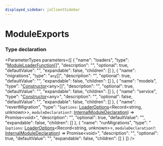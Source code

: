 ```yaml
---
displayed_sidebar: jsClientSidebar
---
```



# ModuleExports

### Type declaration

<ParameterTypes parameters={[
  {
    "name": "loaders",
    "type": "[ModuleLoaderFunction](internal.internal-1.ModulesSdkTypes.ModuleLoaderFunction.mdx)[]",
    "description": "",
    "optional": true,
    "defaultValue": "",
    "expandable": false,
    "children": []
  },
  {
    "name": "migrations",
    "type": "`any`[]",
    "description": "",
    "optional": true,
    "defaultValue": "",
    "expandable": false,
    "children": []
  },
  {
    "name": "models",
    "type": "[Constructor](internal.internal-1.ModulesSdkTypes.Constructor.mdx)&#60;any&#62;[]",
    "description": "",
    "optional": true,
    "defaultValue": "",
    "expandable": false,
    "children": []
  },
  {
    "name": "service",
    "type": "[Constructor](internal.internal-1.ModulesSdkTypes.Constructor.mdx)&#60;any&#62;",
    "description": "",
    "optional": false,
    "defaultValue": "",
    "expandable": false,
    "children": []
  },
  {
    "name": "revertMigration",
    "type": "(`options`: [LoaderOptions](internal.internal-1.ModulesSdkTypes.LoaderOptions.mdx)&#60;Record&#60;string, unknown&#62;&#62;, `moduleDeclaration?`: [InternalModuleDeclaration](internal.internal-1.ModulesSdkTypes.InternalModuleDeclaration.mdx)) => Promise&#60;void&#62;",
    "description": "",
    "optional": true,
    "defaultValue": "",
    "expandable": false,
    "children": []
  },
  {
    "name": "runMigrations",
    "type": "(`options`: [LoaderOptions](internal.internal-1.ModulesSdkTypes.LoaderOptions.mdx)&#60;Record&#60;string, unknown&#62;&#62;, `moduleDeclaration?`: [InternalModuleDeclaration](internal.internal-1.ModulesSdkTypes.InternalModuleDeclaration.mdx)) => Promise&#60;void&#62;",
    "description": "",
    "optional": true,
    "defaultValue": "",
    "expandable": false,
    "children": []
  }
]} />
